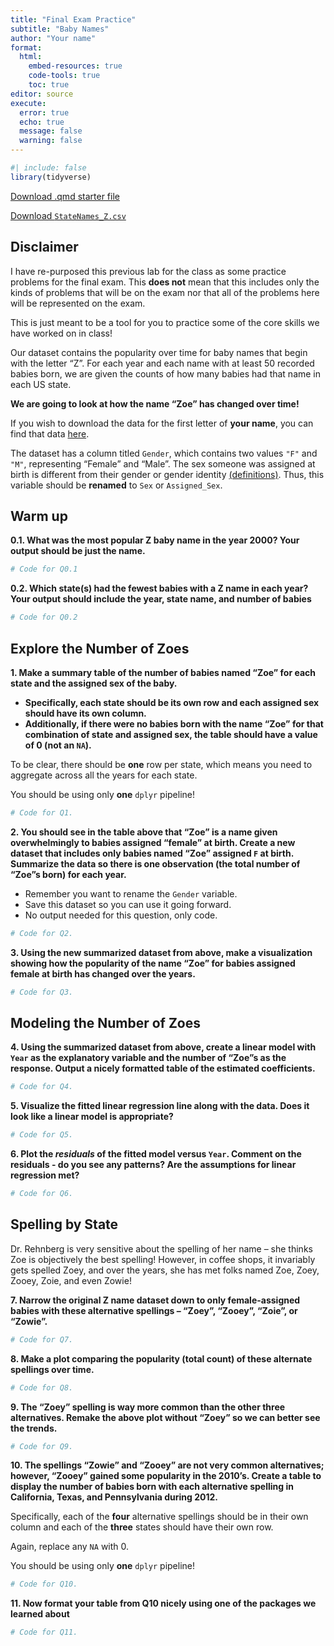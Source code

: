 ```yaml
---
title: "Final Exam Practice"
subtitle: "Baby Names"
author: "Your name"
format: 
  html:
    embed-resources: true
    code-tools: true
    toc: true
editor: source
execute: 
  error: true
  echo: true
  message: false
  warning: false
---
```


```r
#| include: false
library(tidyverse)
```

[Download .qmd starter file](final-practice.qmd)

[Download `StateNames_Z.csv`](StateNames_Z.csv)

:::callout-caution
# Disclaimer

I have re-purposed this previous lab for the class as some practice problems for the final exam. This **does not** mean that this includes only the kinds of problems that will be on the exam nor that all of the problems here will be represented on the exam.

This is just meant to be a tool for you to practice some of the core skills we have worked on in class!
:::


Our dataset contains the popularity over time for baby names that begin with the letter "Z". For each year and each name with at least 50 recorded babies born, we are given the counts of how many babies had that name in each US state.

**We are going to look at how the name "Zoe" has changed over time!**

::: callout-note

If you wish to download the data for the first letter of **your name**, you can find that data [here](https://github.com/earobinson95/stat331-calpoly/tree/master/lab-assignments/lab9/baby-names-data).

:::

::: callout-caution

The dataset has a column titled `Gender`, which contains two values `"F"` and `"M"`, representing "Female" and "Male". The sex someone was assigned at birth is different from their gender or gender identity [(definitions)](https://www.plannedparenthood.org/learn/gender-identity/sex-gender-identity). Thus, this variable should be **renamed** to `Sex` or `Assigned_Sex`.


:::


## Warm up

**0.1. What was the most popular Z baby name in the year 2000? Your output should be just the name.**

```r
# Code for Q0.1
```

**0.2. Which state(s) had the fewest babies with a Z name in each year? Your output should include the year, state name, and number of babies**

```r
# Code for Q0.2
```



## Explore the Number of Zoes

**1. Make a summary table of the number of babies named "Zoe" for each state and the assigned sex of the baby.**

  + **Specifically, each state should be its own row and each assigned sex should have its own column.**
  + **Additionally, if there were no babies born with the name "Zoe" for that combination of state and assigned sex, the table should have a value of 0 (not an `NA`).** 
  
::: callout-warning 

To be clear, there should be **one** row per state, which means you need to aggregate across all the years for each state.


You should be using only **one** `dplyr` pipeline!
:::



```r
# Code for Q1.
```

**2. You should see in the table above that "Zoe" is a name given overwhelmingly to babies assigned "female" at birth. Create a new dataset that includes only babies named "Zoe" assigned `F` at birth. Summarize the data so there is one observation (the total number of "Zoe"s born) for each year.**

::: callout-note

+ Remember you want to rename the `Gender` variable.
+ Save this dataset so you can use it going forward.
+ No output needed for this question, only code.

:::

```r
# Code for Q2.
```

**3. Using the new summarized dataset from above, make a visualization showing how the popularity of the name "Zoe" for babies assigned female at birth has changed over the years.**

```r
# Code for Q3.
```

## Modeling the Number of Zoes

**4. Using the summarized dataset from above, create a linear model with `Year` as the explanatory variable and the number of "Zoe"s as the response. Output a nicely formatted table of the estimated coefficients.**

```r
# Code for Q4.
```

**5. Visualize the fitted linear regression line along with the data. Does it look like a linear model is appropriate?**

```r
# Code for Q5.
```

**6. Plot the *residuals* of the fitted model versus `Year`. Comment on the residuals - do you see any patterns? Are the assumptions for linear regression met?**


```r
# Code for Q6.
```


## Spelling by State

Dr. Rehnberg is very sensitive about the spelling of her name -- she thinks Zoe is objectively the best spelling! However, in coffee shops, it invariably gets spelled Zoey, and over the years, she has met folks named Zoe, Zoey, Zooey, Zoie, and even Zowie!

**7. Narrow the original Z name dataset down to only female-assigned babies with these alternative spellings -- "Zoey", "Zooey", "Zoie", or "Zowie".**

```r
# Code for Q7.
```

**8. Make a plot comparing the popularity (total count) of these alternate spellings over time.**

```r
# Code for Q8.
```

**9. The "Zoey" spelling is way more common than the other three alternatives. Remake the above plot without "Zoey" so we can better see the trends.**

```r
# Code for Q9.
```

**10. The spellings "Zowie" and "Zooey" are not very common alternatives; however, "Zooey" gained some popularity in the 2010's. Create a table to display the number of babies born with each alternative spelling in California, Texas, and Pennsylvania during 2012.**

::: callout-warning

Specifically, each of the **four** alternative spellings should be in their own column and each of the **three** states should have their own row.

Again, replace any `NA` with 0.

:::

::: callout-caution

You should be using only **one** `dplyr` pipeline!

:::

```r
# Code for Q10.
```

**11. Now format your table from Q10 nicely using one of the packages we learned about**

```r
# Code for Q11.
```